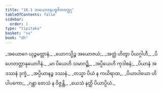 ```yaml
---
title: "16.1 တယောဇနပဗ္ဗဇိတဝတ္ထု"
tableOfContents: false
sidebar:
  order: 1
type: "tipitaka"
basket: "su"
book: "dh"
---
```



<DynamicBreadcrumb />

<Division number="209" book="dh">

<Paragraph number="227" type="verses" book="dh">
_အယောဂေ ယုဉ္ဇမတ္တာနံ,_  
_ယောဂသ္မိဉ္စ အယောဇယံ;_  
_အတ္ထံ ဟိတွာ ပိယဂ္ဂါဟီ,_  
_ပိဟေတတ္တာနုယောဂိနံ._  

</Paragraph>

</Division>
<Division number="210" book="dh">

<Paragraph number="228" type="verses" book="dh">
_မာ ပိယေဟိ သမာဂဉ္ဆိ,_  
_အပ္ပိယေဟိ ကုဒါစနံ;_  
_ပိယာနံ အဒဿနံ ဒုက္ခံ,_  
_အပ္ပိယာနဉ္စ ဒဿနံ._  

</Paragraph>

</Division>
<Division number="211" book="dh">

<Paragraph number="229" type="verses" book="dh">
_တသ္မာ ပိယံ န ကယိရာထ,_  
_ပိယာပါယော ဟိ ပါပကော;_  
_ဂန္ထာ တေသံ န ဝိဇ္ဇန္တိ,_  
_ယေသံ နတ္ထိ ပိယာပ္ပိယံ._
</Paragraph>
</Division>